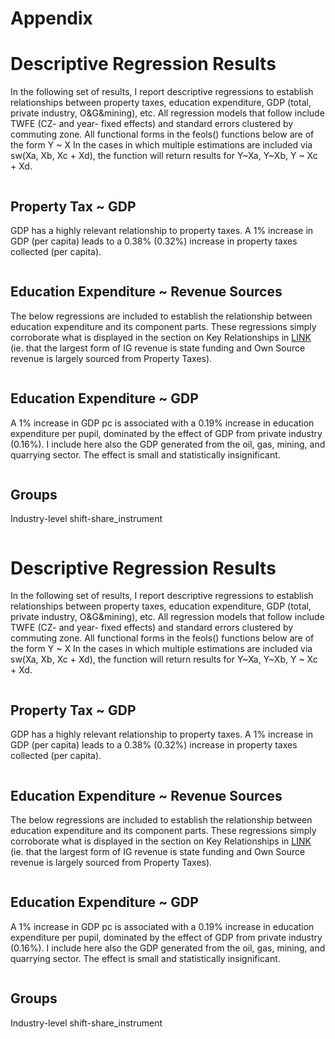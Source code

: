 # Appendix {.unnumbered}

```{=latex}
\appendix
```

# Descriptive Regression Results

In the following set of results, I report descriptive regressions to establish relationships between property taxes, education expenditure, GDP (total, private industry, O&G&mining), etc.
All regression models that follow include TWFE (CZ- and year- fixed effects) and standard errors clustered by commuting zone.
All functional forms in the feols() functions below are of the form Y ~ X In the cases in which multiple estimations are included via sw(Xa, Xb, Xc + Xd), the function will return results for Y~Xa, Y~Xb, Y ~ Xc + Xd.

```r
```

## Property Tax ~ GDP

GDP has a highly relevant relationship to property taxes. A 1% increase in GDP (per capita) leads to a 0.38% (0.32%) increase in property taxes collected (per capita).

```r
```

## Education Expenditure ~ Revenue Sources

The below regressions are included to establish the relationship between education expenditure and its component parts. These regressions simply corroborate what is displayed in the section on Key Relationships in [LINK](https://ebbam.github.io/pub_fin_schools/code/cz_results.html) (ie. that the largest form of IG revenue is state funding and Own Source revenue is largely sourced from Property Taxes).

```r
```

## Education Expenditure ~ GDP

A 1% increase in GDP pc is associated with a 0.19% increase in education expenditure per pupil, dominated by the effect of GDP from private industry (0.16%). I include here also the GDP generated from the oil, gas, mining, and quarrying sector. The effect is small and statistically insignificant.

```r
```

## Groups

Industry-level shift-share_instrument

```r
```

# Descriptive Regression Results

In the following set of results, I report descriptive regressions to establish relationships between property taxes, education expenditure, GDP (total, private industry, O&G&mining), etc.
All regression models that follow include TWFE (CZ- and year- fixed effects) and standard errors clustered by commuting zone.
All functional forms in the feols() functions below are of the form Y ~ X In the cases in which multiple estimations are included via sw(Xa, Xb, Xc + Xd), the function will return results for Y~Xa, Y~Xb, Y ~ Xc + Xd.

```r
```

## Property Tax ~ GDP

GDP has a highly relevant relationship to property taxes. A 1% increase in GDP (per capita) leads to a 0.38% (0.32%) increase in property taxes collected (per capita).

```r
```

## Education Expenditure ~ Revenue Sources

The below regressions are included to establish the relationship between education expenditure and its component parts. These regressions simply corroborate what is displayed in the section on Key Relationships in [LINK](https://ebbam.github.io/pub_fin_schools/code/cz_results.html) (ie. that the largest form of IG revenue is state funding and Own Source revenue is largely sourced from Property Taxes).

```r
```

## Education Expenditure ~ GDP

A 1% increase in GDP pc is associated with a 0.19% increase in education expenditure per pupil, dominated by the effect of GDP from private industry (0.16%). I include here also the GDP generated from the oil, gas, mining, and quarrying sector. The effect is small and statistically insignificant.

```r
```

## Groups

Industry-level shift-share_instrument

```r
```


